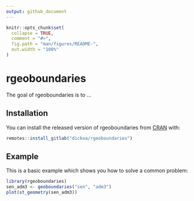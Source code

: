 ```yaml
---
output: github_document
---
```


<!-- README.md is generated from README.Rmd. Please edit that file -->

```r
knitr::opts_chunk$set(
  collapse = TRUE,
  comment = "#>",
  fig.path = "man/figures/README-",
  out.width = "100%"
)
```

# rgeoboundaries

<!-- badges: start -->
<!-- badges: end -->

The goal of rgeoboundaries is to ...

## Installation

You can install the released version of rgeoboundaries from [CRAN](https://CRAN.R-project.org) with:

``` r
remotes::install_gitlab("dickoa/rgeoboundaries")
```

## Example

This is a basic example which shows you how to solve a common problem:

```r
library(rgeoboundaries)
sen_adm3 <- geoboundaries("sen", "adm3")
plot(st_geometry(sen_adm3))
```
